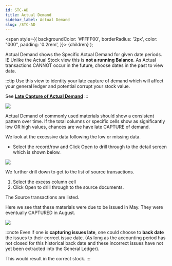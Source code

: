 ```yaml
---
id: STC-AD
title: Actual Demand
sidebar_label: Actual Demand
slug: /STC-AD
---
```


   <span
    style={{
      backgroundColor: '#FFFF00',
      borderRadius: '2px',
      color: "000",
      padding: '0.2rem',
    }}>
    {children}
  </span> 
);

Actual Demand shows the <HighlightYellow>Specific Actual Demand for given date periods</HighlightYellow>. 
IE Unlike the Actual Stock view this is **not a running Balance**. As Actual transactions CANNOT occur in the future, choose dates in the past to view data.

:::tip
Use this view to identity your late capture of demand which will affect your 
general ledger and potential corrupt your stock value.   

See **[Late Capture of Actual Demand](../docs/STC-ACT.mdx#late-capture-of-actual-demand)**
:::

![](../static/img/docs/STC-AD/ActualDemand.png) 

Actual Demand of commonly used materials should show a consistent pattern over time. If the total columns or specific cells show as significantly low OR high values, chances are we have late CAPTURE of demand.

We look at the excessive data following the low or missing data.

- Select the record/row and Click Open to drill through to the detail screen which is shown below.

![](../static/img/docs/STC-AD/DemandDrill1.png) 

We further drill down to get to the list of source transactions.

1. Select the excess column cell
2. Click Open to drill through to the source documents.

The Source transactions are listed.

Here we see that these materials were due to be issued in May. They were eventually CAPTURED in August.

![](../static/img/docs/STC-AD/DemandDrill2.png) 

:::note
Even if one is **capturing issues late**, one could choose to **back date** the issues to their correct issue date. 
(As long as the accounting period has not closed for this historical back date and these 
incorrect issues have not yet been extracted into the General Ledger).

This would result in the correct stock.
:::




